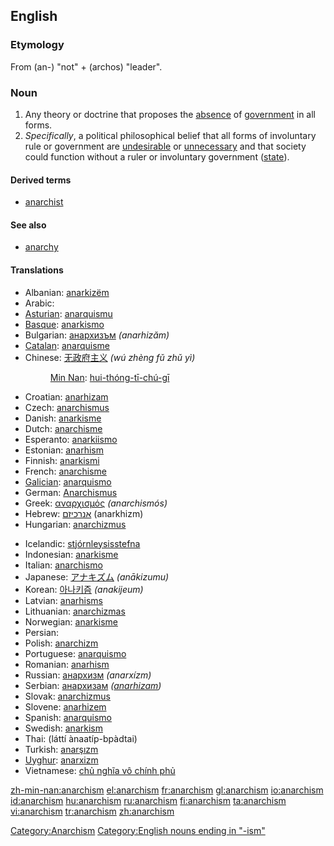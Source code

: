 ==English==

===Etymology===
From {{AGr.}} '''{{polytonic|[[ἀν-]]}}''' (an-) "not" + '''{{polytonic|[[ἀρχός]]}}''' (archos) "leader".

===Noun===
{{en-noun|-}}

# Any theory or doctrine that proposes the [[absence]] of [[government]] in all forms.
# ''Specifically'', a political philosophical belief that all forms of involuntary rule or government are [[undesirable]] or [[unnecessary]] and that society could function without a ruler or involuntary government ([[state]]).

====Derived terms====
* [[anarchist]]

====See also====
* [[anarchy]]

====Translations====
{{top}}
* Albanian: [[anarkizëm]]
* Arabic: {{Arab|[[الفوضوية]]}} {{f}}
* [[Asturian]]: [[anarquismu]] {{m}}
* [[Basque]]: [[anarkismo]]
* Bulgarian: [[анархизъм]] ''(anarhizăm)'' {{m}}
* [[Catalan]]: [[anarquisme]] {{m}}
* Chinese: [[无政府主义]] ''(wú zhèng fǔ zhǔ yì)''
*: [[Min Nan]]: [[hui-thóng-tī-chú-gī]]
* Croatian: [[anarhizam]] {{m}}
* Czech: [[anarchismus]] {{m}}
* Danish: [[anarkisme]]
* Dutch: [[anarchisme]]
* Esperanto: [[anarkiismo]]
* Estonian: [[anarhism]]
* Finnish: [[anarkismi]]
* French: [[anarchisme]] {{m}}
* [[Galician]]: [[anarquismo]] {{m}}
* German: [[Anarchismus]] {{m}}
* Greek: [[αναρχισμός]] ''(anarchismós)''
* Hebrew: [[אנרכיזם]] (anarkhizm) {{m}}
* Hungarian: [[anarchizmus]]
{{mid}}
* Icelandic: [[stjórnleysisstefna]]
* Indonesian: [[anarkisme]]
* Italian: [[anarchismo]] {{m}}
* Japanese: [[アナキズム]] ''(anākizumu)''
* Korean: [[아나키즘]] ''(anakijeum)''
* Latvian: [[anarhisms]]
* Lithuanian: [[anarchizmas]]
* Norwegian: [[anarkisme]]
* Persian: {{fa-Arab|[[دولت‌زدائی]]}}
* Polish: [[anarchizm]] {{m}}
* Portuguese: [[anarquismo]] {{m}}
* Romanian: [[anarhism]]
* Russian: [[анархизм]] ''(anarxízm)'' {{m}}
* Serbian: [[анархизам]] ''([[anarhizam]])'' {{m}}
* Slovak: [[anarchizmus]] {{m}}
* Slovene: [[anarhizem]] {{m}}
* Spanish: [[anarquismo]] {{m}}
* Swedish: [[anarkism]]
* Thai: {{Thai|[[ลัทธิอนาธิปไตย]]}} (láttí ànaatíp-bpàdtai)
* Turkish: [[anarşızm]]
* [[Uyghur]]: [[anarxizm]]
* Vietnamese: [[chủ nghĩa vô chính phủ]]
{{bottom}}

[[Category:Anarchism]]
[[Category:English nouns ending in "-ism"]]

[[zh-min-nan:anarchism]]
[[el:anarchism]]
[[fr:anarchism]]
[[gl:anarchism]]
[[io:anarchism]]
[[id:anarchism]]
[[hu:anarchism]]
[[ru:anarchism]]
[[fi:anarchism]]
[[ta:anarchism]]
[[vi:anarchism]]
[[tr:anarchism]]
[[zh:anarchism]]